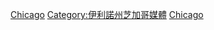 {{Commons category|Newspapers of Chicago}}

[[Category:伊利諾州報紙|Chicago]]
[[Category:伊利諾州芝加哥媒體|Category:伊利諾州芝加哥媒體]]
[[Category:美国各市报纸|Chicago]]